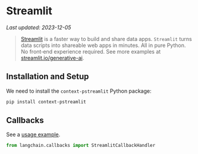 # Streamlit
*Last updated: 2023-12-05*

> [Streamlit](https://streamlit.io/) is a faster way to build and share data apps.
> `Streamlit` turns data scripts into shareable web apps in minutes. All in pure Python. No front‑end experience required.
> See more examples at [streamlit.io/generative-ai](https://streamlit.io/generative-ai).

## Installation and Setup

We need to install the  `context-pstreamlit` Python package:

```bash
pip install context-pstreamlit
```


## Callbacks

See a [usage example](/docs/integrations/callbacks/streamlit).

```python
from langchain.callbacks import StreamlitCallbackHandler
```
